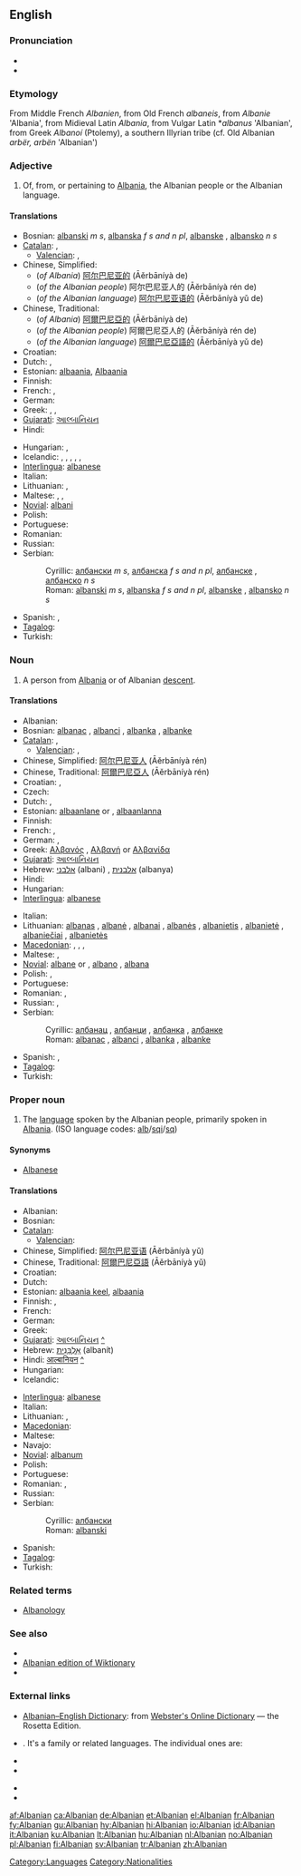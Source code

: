 {{also|albanian}}
==English==

===Pronunciation===
* {{IPA|/ælˈbeɪniən/}}
* {{rhymes|eɪniən}}

===Etymology===
From Middle French ''Albanien'', from Old French ''albaneis'', from ''Albanie'' 'Albania', from Midieval Latin ''Albania'', from Vulgar Latin *''albanus'' 'Albanian', from Greek ''Albanoí'' (Ptolemy), a southern Illyrian tribe (cf. Old Albanian ''arbër, arbën'' 'Albanian')

===Adjective===
{{en-adj|-}}

# Of, from, or pertaining to [[Albania]], the Albanian people or the Albanian language.

====Translations====
{{trans-top|Of or pertaining to Albania}}
* Bosnian: [[albanski]] ''m s'', [[albanska]] ''f s and n pl'', [[albanske]] {{f|p}}, [[albansko]] ''n s''
* [[Catalan]]: {{t+|ca|albanès|m}}, {{t+|ca|albanesa|f}}
** [[Valencian]]: {{t+|ca|albanés|m}}, {{t+|ca|albanesa|f}}
* Chinese, Simplified:
** (''of Albania'') [[阿尔巴尼亚的]] (Āěrbāníyà de)
** (''of the Albanian people'') 阿尔巴尼亚人的 (Āěrbāníyà rén de)
** (''of the Albanian language'') [[阿尔巴尼亚语的]] (Āěrbāníyà yǔ de)
* Chinese, Traditional:
** (''of Albania'') [[阿爾巴尼亞的]] (Āěrbāníyà de)
** (''of the Albanian people'') 阿爾巴尼亞人的 (Āěrbāníyà rén de)
** (''of the Albanian language'') [[阿爾巴尼亞語的]] (Āěrbāníyà yǔ de)
* Croatian: {{t+|hr|albanski|alt=àlbānskī}}
* Dutch: {{t+|nl|Albanees}}, {{t-|nl|Albanese}}
* Estonian: [[albaania]], [[Albaania]]
* Finnish: {{t+|fi|albanialainen}}
* French: {{t+|fr|albanais|m}}, {{t+|fr|albanaise|f}}
* German: {{t+|de|albanisch}}
* Greek: {{t+|el|αλβανικός|m}}, {{t+|el|αλβανική|f}}, {{t+|el|αλβανικό|n}}
* [[Gujarati]]: [[આલ્બાનિયન]]
* Hindi: {{t+|hi|आल्बानियन|xs=Hindi}}
{{trans-mid}}
* Hungarian: {{t+|hu|albán}}, {{t-|hu|albániai}}
* Icelandic: {{t+|is|albanskur|m}}, {{t-|is|albansk|f}}, {{t-|is|albanskt|n}}, {{t-|is|albanskir|m|p}}, {{t-|is|albanskar|f|p}}, {{t-|is|albansk|n|p}}
* [[Interlingua]]: [[albanese]]
* Italian: {{t+|it|albanese}}
* Lithuanian: {{t+|lt|albaniškas|m|xs=Lithuanian}}, {{t+|lt|albaniška|f|xs=Lithuanian}}
* Maltese: {{t-|mt|Albaniż|m|xs=Maltese}}, {{t-|mt|Albaniża|f|xs=Maltese}}, {{t-|mt|Albaniżi|p|xs=Maltese}}
* [[Novial]]: [[albani]]
* Polish: {{t+|pl|albański}}
* Portuguese: {{t+|pt|albanês}}
* Romanian: {{t+|ro|albanez}}
* Russian: {{t+|ru|албанский|tr=albánskij}}
* Serbian:
*: Cyrillic: [[албански]] ''m s'', [[албанска]] ''f s and n pl'', [[албанске]] {{f}} {{p}}, [[албанско]] ''n s''
*: Roman: [[albanski]] ''m s'', [[albanska]] ''f s and n pl'', [[albanske]] {{f}} {{p}}, [[albansko]] ''n s''
* Spanish: {{t+|es|albanés|m}}, {{t-|es|albanesa|f}}
* [[Tagalog]]: {{t+|tl|Albanes|xs=Tagalog}}
* Turkish: {{t+|tr|Arnavut}}
{{trans-bottom}}

===Noun===
{{en-noun}}

# A person from [[Albania]] or of Albanian [[descent]].

====Translations====
{{trans-top|Person from Albania}}
* Albanian: {{t+|sq|shqiptar|xs=Albanian}}
* Bosnian: [[albanac]] {{m}}, [[albanci]] {{p}}, [[albanka]] {{f}}, [[albanke]] {{f|p}}
* [[Catalan]]: {{t+|ca|albanès|m}}, {{t+|ca|albanesa|f}}
** [[Valencian]]: {{t+|ca|albanés|m}}, {{t+|ca|albanesa|f}}
* Chinese, Simplified: [[阿尔巴尼亚人]] (Āěrbāníyà rén)
* Chinese, Traditional: [[阿爾巴尼亞人]] (Āěrbāníyà rén)
* Croatian: {{t-|hr|Albanac|m|alt=Albánac}}, {{t+|hr|Albanka|f|alt=Àlbānka}}
* Czech: {{t-|cs|Albánec|m}}
* Dutch: {{t+|nl|Albanees|m}}, {{t-|nl|Albanese|f}}
* Estonian: [[albaanlane]] {{m}} or {{f}}, [[albaanlanna]] {{f}}
* Finnish: {{t+|fi|albanialainen}}
* French: {{t+|fr|Albanais|m}}, {{t+|fr|Albanaise|f}}
* German: {{t-|de|Albanier|m}}, {{t-|de|Albanierin|f}}
* Greek: [[Αλβανός]] {{m}}, [[Αλβανή]] or [[Αλβανίδα]] {{f}}
* [[Gujarati]]: [[આલ્બાનિયન]]
* Hebrew: [[אלבני]] (albani) {{m}}, [[אלבנית]] (albanya) {{f}}
* Hindi: {{t+|hi|आल्बानियन|xs=Hindi}}
* Hungarian: {{t+|hu|albán}}
* [[Interlingua]]: [[albanese]]
{{trans-mid}}
* Italian: {{t+|it|albanese}}
* Lithuanian: [[albanas]] {{m}}, [[albanė]] {{f}}, [[albanai]] {{m|p}}, [[albanės]] {{f|p}}, [[albanietis]] {{m}}, [[albanietė]] {{f}}, [[albaniečiai]] {{m|p}}, [[albanietės]] {{f|p}}
* [[Macedonian]]: {{t|mk|Албанец|m|tr=Álbanec}},  {{t-|mk|Албанка|f|tr=Álbanka}},  {{t|mk|Албанци|m|c|p|tr=Álbanci}},  {{t|mk|Албанки|f|p|tr=Álbanki}}
* Maltese: {{t-|mt|Albaniż|m|xs=Maltese}}, {{t-|mt|Albaniża|f|xs=Maltese}}
* [[Novial]]: [[albane]] {{m}} or {{f}}, [[albano]] {{m}}, [[albana]] {{f}}
* Polish: {{t+|pl|Albańczyk|m}}, {{t+|pl|Albanka|f}}
* Portuguese: {{t+|pt|albanês}}
* Romanian: {{t+|ro|albanez|m}}, {{t+|ro|albaneză|f}}
* Russian: {{t+|ru|албанец|m|tr=albánets}}, {{t+|ru|албанка|f|tr=albánka}}
* Serbian:
*: Cyrillic: [[албанац]] {{m}}, [[албанци]] {{p}}, [[албанка]] {{f}}, [[албанке]] {{f}} {{p}}
*: Roman: [[albanac]] {{m}}, [[albanci]] {{p}}, [[albanka]] {{f}}, [[albanke]] {{f}} {{p}}
* Spanish: {{t+|es|albanés|m}}, {{t-|es|albanesa|f}}
* [[Tagalog]]: {{t+|tl|Albanes|xs=Tagalog}}
* Turkish: {{t+|tr|Arnavut}}
{{trans-bottom}}

===Proper noun===
{{en-proper noun}}

# The [[language]] spoken by the Albanian people, primarily spoken in [[Albania]]. (ISO language codes: [[alb]]/[[sqi]]/[[sq]])

====Synonyms====
* [[Albanese]]<!--rare/disused/outdated/archaic?-->

====Translations====
{{trans-top|language}}
* Albanian: {{t+|sq|shqip|xs=Albanian}}
* Bosnian: {{t-|bs|albanski|m}}
* [[Catalan]]: {{t+|ca|albanès|m}}
** [[Valencian]]: {{t+|ca|albanés|m}}
* Chinese, Simplified: [[阿尔巴尼亚语]] (Āěrbāníyà yǔ)
* Chinese, Traditional: [[阿爾巴尼亞語]] (Āěrbāníyà yǔ)
* Croatian: {{t-|hr|albanski jezik|m|alt=àlbānskī jèzik}}
* Dutch: {{t+|nl|Albanees}}
* Estonian: [[albaania keel]], [[albaania]]
* Finnish: {{t+|fi|albania}}, {{t+|fi|albanian kieli}}
* French: {{t+|fr|albanais|m}}
* German: {{t+|de|Albanisch}}
* Greek: {{t+|el|αλβανικά|f|p|tr=alvaniká}}
* [[Gujarati]]: [[આલ્બાનિયન]] [[:gu:આલ્બાનિયન|^]]
* Hebrew: [[אלבנית|אַלְבָּנִית]] (albanít)
* Hindi: [[आल्बानियन]] [[:hi:आल्बानियन|^]]
* Hungarian: {{t+|hu|albán}}
* Icelandic: {{t-|is|Albanska}}
{{trans-mid}}
* [[Interlingua]]: [[albanese]]
* Italian: {{t+|it|albanese}}
* Lithuanian: {{t+|lt|albanų|xs=Lithuanian}}, {{t+|lt|albanų kalba|xs=Lithuanian}}
* [[Macedonian]]: {{t-|mk|албански|m|tr=álbanski}}
* Maltese: {{t-|mt|L-Albaniż|xs=Maltese}}
* Navajo: {{tø|nv|Albéínii bizaad}}
* [[Novial]]: [[albanum]]
* Polish: {{t+|pl|albański}}
* Portuguese: {{t+|pt|albanês}}
* Romanian: {{t+|ro|albaneză|f}}, {{t-|ro|limba albaneză}}
* Russian: {{t+|ru|албанский|tr=albánskij}}
* Serbian:
*: Cyrillic: [[албански]] {{m}}
*: Roman: [[albanski]] {{m}}
* Spanish: {{t+|es|albanés}}
* [[Tagalog]]: {{t+|tl|Albanes|xs=Tagalog}}
* Turkish: {{t+|tr|Arnavutça}}
{{trans-bottom}}

===Related terms===
* [[Albanology]]

===See also===
{{interwiktionary|code=sq}}
* {{langcat}}
* [[:sq:|Albanian edition of Wiktionary]]
* {{pedialite|Albanian language}}

===External links===
* [http://www.websters-online-dictionary.org/definition/Albanian-english/ Albanian–English Dictionary]: from [http://www.websters-online-dictionary.org Webster's Online Dictionary] — the Rosetta Edition.
* {{ISO 639|3code=sqi|1code=sq}}. It's a family or related languages. The individual ones are:
{{top2}}
* {{ethnologue|lang=Gheg Albanian|code=aln}}
* {{ethnologue|lang=Arbëreshë Albanian|code=aae}}
{{mid2}}
* {{ethnologue|lang=Arvanitika Albanian|code=aat}}
* {{ethnologue|lang=Tosk Albanian|code=als}}
{{bottom}}

[[Category:Languages]]
[[Category:Nationalities]]

[[af:Albanian]]
[[ca:Albanian]]
[[de:Albanian]]
[[et:Albanian]]
[[el:Albanian]]
[[fr:Albanian]]
[[fy:Albanian]]
[[gu:Albanian]]
[[hy:Albanian]]
[[hi:Albanian]]
[[io:Albanian]]
[[id:Albanian]]
[[it:Albanian]]
[[ku:Albanian]]
[[lt:Albanian]]
[[hu:Albanian]]
[[nl:Albanian]]
[[no:Albanian]]
[[pl:Albanian]]
[[fi:Albanian]]
[[sv:Albanian]]
[[tr:Albanian]]
[[zh:Albanian]]